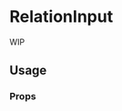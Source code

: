 <!--- RelationInput.stories.mdx --->


<Meta title="components/RelationInput" />

# RelationInput

WIP

## Usage

<Canvas>
  <Story name="base">
    <Box padding={8}>
      <RelationInput
        id="relations-1"
        label="Relations"
        labelLoadMore="Load More"
        listHeight="200px"
        name="options"
        publicationStateTranslations={{ draft: 'Draft', published: 'Published' }}
        searchResults={{
          data: {
            pages: [
              [
                {
                  isDraft: true,
                  mainField: 'Relation 6',
                  publicationState: 'draft',
                },
                {
                  isDraft: false,
                  mainField: 'Relation 7',
                  publicationState: 'published',
                },
                {
                  isDraft: false,
                  mainField: 'Relation 8',
                  publicationState: false,
                },
              ],
            ],
            isLoading: false,
            isSuccess: true,
          },
        }}
        relations={{
          data: {
            pages: [
              [
                {
                  id: 1,
                  href: '/',
                  mainField: 'Relation 1',
                  publicationState: 'draft',
                },
                {
                  id: 2,
                  href: '',
                  mainField: 'Relation 2',
                  publicationState: false,
                },
                {
                  id: 3,
                  href: '',
                  mainField: 'Relation 3',
                  publicationState: 'published',
                },
                {
                  id: 4,
                  href: '',
                  mainField: 'Relation 4',
                  publicationState: 'draft',
                },
                {
                  id: 5,
                  href: '',
                  mainField: 'Relation 5',
                  publicationState: false,
                },
              ],
            ],
          },
          isLoading: false,
          isSuccess: true,
        }}
      />
    </Box>
  </Story>
</Canvas>

### Props

<ArgsTable of={RelationItem} />
